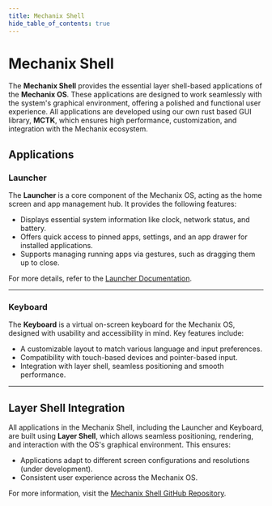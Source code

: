 ```yaml
---
title: Mechanix Shell
hide_table_of_contents: true
---
```


# Mechanix Shell

The **Mechanix Shell** provides the essential layer shell-based applications of the **Mechanix OS**. These applications are designed to work seamlessly with the system's graphical environment, offering a polished and functional user experience. All applications are developed using our own rust based GUI library, **MCTK**, which ensures high performance, customization, and integration with the Mechanix ecosystem.

## Applications

### Launcher

The **Launcher** is a core component of the Mechanix OS, acting as the home screen and app management hub. It provides the following features:
- Displays essential system information like clock, network status, and battery.
- Offers quick access to pinned apps, settings, and an app drawer for installed applications.
- Supports managing running apps via gestures, such as dragging them up to close.

For more details, refer to the [Launcher Documentation](./launcher).

---

### Keyboard

The **Keyboard** is a virtual on-screen keyboard for the Mechanix OS, designed with usability and accessibility in mind. Key features include:
- A customizable layout to match various language and input preferences.
- Compatibility with touch-based devices and pointer-based input.
- Integration with layer shell, seamless positioning and smooth performance.

---

## Layer Shell Integration

All applications in the Mechanix Shell, including the Launcher and Keyboard, are built using **Layer Shell**, which allows seamless positioning, rendering, and interaction with the OS's graphical environment. This ensures:
- Applications adapt to different screen configurations and resolutions (under development).
- Consistent user experience across the Mechanix OS.

For more information, visit the [Mechanix Shell GitHub Repository](https://github.com/mecha-org/mechanix-gui/tree/dev/shell).

